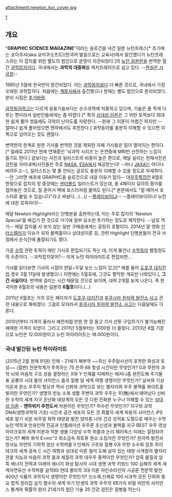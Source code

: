 attachment:newton_kor_cover.jpg

[http://newtonkorea.co.kr]

== 개요 ==
"'''GRAPHIC SCIENCE MAGAZINE'''"이라는 슬로건을 내건 일본 뉴턴프레스[* 초기에는 쿄이쿠샤(aka 쿄이쿠소프트)(한국어 발음으로는 교육사)에서 발간했다가 뉴턴프레스라는 이 잡지를 위한 별도의 법인으로 운영이 이관되었다.]의 [[뉴턴 일본판]]을 번역한 월간 [[과학]][[잡지]]이다.
국내에서는 '''과학의 대중화'''를 캐치프레이즈로 삼고 있다. --[[현실은 시궁창]]--

1985년 5월에 한국판이 창간되었다. 이는 [[과학동아]]보다 더 빠른 것으로, 국내에서 가장 오래된 과학잡지다. 처음에는 [[계몽사]]에서 출간했으나 현재는 별도 법인으로 분리되었다. 분리 시점은 [[추가바람]].

[[과학동아]]하고는 다르게 응용기술보다는 순수과학에 치중하고 있으며, 기술은 좀 적게 다루는 편이라서 일반인들에게는 좀 어렵다.[* 특히 [[상대성 이론]]은 그 어떤 토픽보다 최대한 쉽게 풀어 썼음에도 극악의 난이도를 자랑한다. --원래 그 이론이 어렵긴 하지만.-- 얼마나 쉽게 풀어썼으면 엔하에서도 추천한다.] 과학동아를 충분히 이해할 수 있으면 이쪽으로 넘어오는 것도 괜찮다.

변역판의 한계로 원판 기사를 번역한 것을 제외한 자체 기사들은 질이 떨어지는 편이다.[* 일례로 2011년 현재 연재중인 '뇌과학 시리즈'는 은연중에 MRI만 선전하는 느낌이 들기도 한다.]
글보다는 사진과 일러스트의 비중이 높은 편으로, 매달 실리는 천체사진은 감탄을 자아내며(사진들은 주로 [[NASA]], [[ESA]]에서 제공받는다! --아니 [[JAXA]]는 어디다 버려두고--), 일러스트는 몇 줄 안되는 글로도 충분히 이해할 수 있을 정도로 자세하다. --안 그러면 애초에 GRAPHIC을 슬로건으로 내걸 이유가 없지-- 대[[우주]]특집인 8월호 한정으로 잡지의 정 중앙에는 [[센터폴드]] 일러스트가 있는데, 총 4페이지 길이의 종이를 접어놓은 것으로, 잘 뜯어서 벽에 포스터처럼 붙여도 된다.[* 본문에서도 "잘 떼어서 포스터로 붙일 수 있습니다"라고 써놨다...(...)] --[[플레이보이]]냐-- --플레이보이라니! 뉴턴에 대한 모독이다!--

매달 Newton Highlight라는 단행본을 출판하는데, 이는 주로 잡지의 'Newton Special'을 짜깁기 한 것으로 거기에 일부 요소만 추가하는 정도로 제작한다. --날로 먹기-- 매달 잡지를 사 보지 않는 일반 구매층에게는 굉장히 호평이다. 2014년 말 영화 [[인터스텔라]]가 이슈가 되자 블랙홀이나 상대성이론 등, 관련 Highlight 단행본들이 전국 서점에서 순식간에 품절되기도 했다.

가끔 [[수학]] 관련 토픽이 메인 기사로 편집되기도 하는 데, 이게 물건너 [[수학동아]] 뺨칠정도의 수준이다. --과학잡지맞어?-- 이게 뉴턴 하이라이트로 편집되면... 

기사를 읽다보면 기사의 시점이 한달~두달 늦는 느낌이 있고[* 예를 들어 [[도호쿠 대지진]]의 경우 3월 11일에 발생했으나 지면에는 5월호에, 그것도 짤막한 개요만 나와있다.], '''그건 사실이다.''' 번역에 걸리는 시간 때문일 것으로 보이며, 대략 2개월 늦게 나온다. 즉 한국어판 8월호의 내용은 일본의 '''6월호'''이다.(...) 

2011년 6월호는 거의 모든 페이지가 [[도호쿠 대지진]]과 [[후쿠시마 원자력 발전소 사고]] 관련 내용으로 채워졌다. 그걸로 모자라서 [[후쿠시마 원자력 발전소 사고]]는 다음달에도 다룬다.

2010년부터 가격이 올라서 예전처럼 만원 한 장 들고 가서 선뜻 구입하기가 불가능해진 애매한 가격이 되었다. 그리고 2011년 5월부터는 1000원 더 올랐다. 2013년 8월 기준으로 뉴턴은 12.000원이고 뉴턴 하이라이트는 18.000원이다.

=== 국내 발간된 뉴턴 하이라이트 === 
(2015년 2월 현재 91권)
인체 - 21세기 해부학
~~최신 우주탐사선이 포착한 화성과 토성~~ (절판)
천문학계가 주목하는 75 은하 68 항성
시간이란 무엇인가?
0과 무한의 과학
뇌와 마음의 구조
성을 결정하는 X와 Y
인체를 지배하는 메커니즘
완전도해 주기율표
공룡의 시대
물의 사이언스
몸과 질병
달 세계 여행
생명이란 무엇인가?
날씨와 기상
이온과 원소
우주의 형상과 역사
신화와 과학으로 보는 별자리와 우주
블랙홀 화이트홀
빛이란 무엇인가?
생명의 만능 소재
생활 주변의 과학
우주는 무(無)에서 태어났다
신비한 수학의 세계
지구 온난화
태양계의 모든 것
다윈 진화론
누구나 이해할 수 있는 [[상대성 이론]] - '''엔하위키 추천도서'''
차원이란 무엇인가?
허수란 무엇인가?
지구의 과학
DNA(생명과학의 기초)
시간과 공간
세포의 모든 것
확률의 세계
파동의 사이언스
iPS 세포
알기 쉬운 비주얼 화학
태양광 발전
양자론
나의 건강 성적표
도형으로 배우는 수학
뉴턴 역학과 만유인력
진공과 인플레이션 우주론
초신성과 블랙홀
지구
BEST 우주 영상
마이크로의 세계
미분과 적분
생물 다양성
수학 퍼즐과 논리 패러독스
미래는 결정되어 있는가?
뼈와 화석
E=mc^2
희소금속 희토류 원소
소립자란 무엇인가?
원자력 발전과 방사능
자연의 기하학
엄선 수학퍼즐 II
인체의 구조와 질병
0과 무한 소수와 암호
하이테크의 세계
광속 C
시간 여행과 상대성 이론
철저 도해 살아 있는 태양
사계절의 별자리 관찰
지능과 마음의 과학
몸과 체질의 과학
대우주
중력이란 무엇인가?
암흑 물질과 암흑 에너지
전력과 미래의 에너지
화성 탐사의 시대
생명 과학 키워드 100
심해의 세계
세계자연유산
수학퍼즐 걸작80
현대 물리학 3대 이론
아인슈타인의 시공론
천문학 발전 400년
식품의 과학지식
생명이란 무엇인가?
신소재.신재료 100
뇌과학
모든 단위와 중요 법칙.원리집
삼각 함수의 세계
아기 탄생의 과학
우주의 68가지 비밀
비만의 사이언스
통계와 확률의 원리
21세기의 첨단 기술 35
건강 검진은 질병을 막는다
